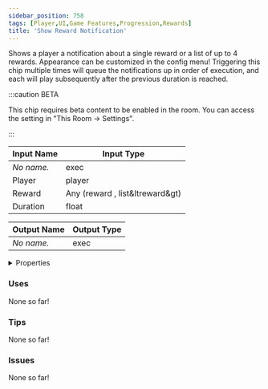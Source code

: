 ```yaml
---
sidebar_position: 758
tags: [Player,UI,Game Features,Progression,Rewards]
title: 'Show Reward Notification'
---
```


Shows a player a notification about a single reward or a list of up to 4 rewards. Appearance can be customized in the config menu! Triggering this chip multiple times will queue the notifications up in order of execution, and each will play subsequently after the previous duration is reached.

:::caution BETA

This chip requires beta content to be enabled in the room. You can access the setting in "This Room -> Settings".

:::


<EsbSvg />

| Input Name | Input Type |
|-----------|-----------|
| *No name.* | exec |
| Player | player |
| Reward | Any (reward , list&ltreward&gt) |
| Duration | float |

| Output Name | Output Type |
|-----------|-----------|
| *No name.* | exec |


<details>
  <summary>Properties</summary>
  <div>
    <div>
    <table>
      <thead>
        <tr>
          <th>Is beta required?</th>
          <th>✅</th>
        </tr>
        <tr>
          <th>Is this chip a trolling risk?</th>
          <th>❌</th>
        </tr>
        <tr>
          <th>Is this chip a role assignment risk?</th>
          <th>❌</th>
        </tr>
        <tr>
          <th>Chip UUID</th>
          <th>3d713e71-2729-4819-819c-bcbe6fb8d400</th>
        </tr>
      </thead>
    </table>
    </div>
  </div>
</details>

### Uses

None so far!

### Tips

None so far!

### Issues

None so far!